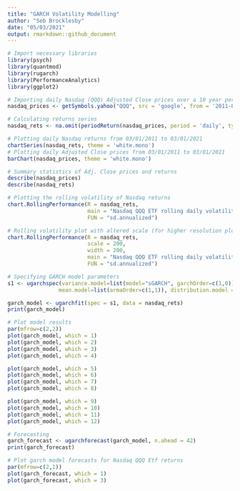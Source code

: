 ```yaml
---
title: "GARCH Volatility Modelling"
author: "Seb Brocklesby"
date: "05/03/2021"
output: rmarkdown::github_document
---
```


```r
# Import necessary libraries
library(psych)
library(quantmod)
library(rugarch)
library(PerformanceAnalytics)
library(ggplot2)

# Importing daily Nasdaq (QQQ) Adjusted Close prices over a 10 year period
nasdaq_prices <- getSymbols.yahoo("QQQ", src = 'google', from = '2011-03-01', to = '2021-03-01', auto.assign = F)[,4]

# Calculating returns series
nasdaq_rets <- na.omit(periodReturn(nasdaq_prices, period = 'daily', type = 'arithmetic'))
```

```r
# Plotting daily Nasdaq returns from 03/01/2011 to 03/01/2021
chartSeries(nasdaq_rets, theme = 'white.mono')
# Plotting daily Adjusted Close prices from 03/01/2011 to 03/01/2021
barChart(nasdaq_prices, theme = 'white.mono')
```

```r
# Summary statistics of Adj. Close prices and returns
describe(nasdaq_prices)
describe(nasdaq_rets)

# Plotting the rolling volatility of Nasdaq returns
chart.RollingPerformance(R = nasdaq_rets,
                         main = "Nasdaq QQQ ETF rolling daily volatility",
                         FUN = "sd.annualized")

# Rolling volatility plot with altered scale (for higher resolution plot)
chart.RollingPerformance(R = nasdaq_rets,
                         scale = 200,
                         width = 200,
                         main = "Nasdaq QQQ ETF rolling daily volatility",
                         FUN = "sd.annualized")
```

```r
# Specifying GARCH model parameters
s1 <- ugarchspec(variance.model=list(model="sGARCH", garchOrder=c(1,0)),
                mean.model=list(armaOrder=c(1,1)), distribution.model = 'norm')

garch_model <- ugarchfit(spec = s1, data = nasdaq_rets)
print(garch_model)
```

```r
# Plot model results  
par(mfrow=c(2,2))
plot(garch_model, which = 1)
plot(garch_model, which = 2)
plot(garch_model, which = 3)
plot(garch_model, which = 4)

plot(garch_model, which = 5)
plot(garch_model, which = 6)
plot(garch_model, which = 7)
plot(garch_model, which = 8)

plot(garch_model, which = 9)
plot(garch_model, which = 10)
plot(garch_model, which = 11)
plot(garch_model, which = 12)
```

```r
# Forecasting
garch_forecast <- ugarchforecast(garch_model, n.ahead = 42)
print(garch_forecast)

# Plot garch model forecasts for Nasdaq QQQ Etf returns
par(mfrow=c(2,1))
plot(garch_forecast, which = 1)
plot(garch_forecast, which = 3)
```